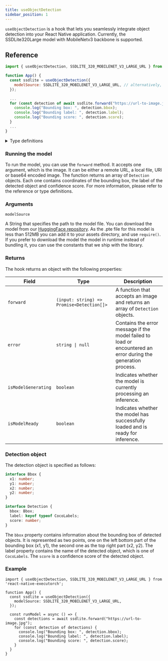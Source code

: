 ```yaml
---
title: useObjectDetection
sidebar_position: 1
---
```


`useObjectDetection` is a hook that lets you seamlessly integrate object detection into your React Native application. Currently, the SSDLite320Large model with MobileNetv3 backbone is supported.

## Reference
```jsx
import { useObjectDetection, SSDLITE_320_MOBILENET_V3_LARGE_URL } from 'react-native-executorch';

function App() {
  const ssdlite = useObjectDetection({
    modelSource: SSDLITE_320_MOBILENET_V3_LARGE_URL, // alternatively, you can use require(...)
  });

  ...
  for (const detection of await ssdlite.forward("https://url-to-image.jpg")) {
    console.log("Bounding box: ", detection.bbox);
    console.log("Bounding label: ", detection.label);
    console.log("Bounding score: ", detection.score);
  }
  ...
}
```

<details>
<summary>Type definitions</summary>

```typescript
interface Bbox {
  x1: number;
  x2: number;
  y1: number;
  y2: number;
}

interface Detection {
  bbox: Bbox;
  label: keyof typeof CocoLabel;
  score: number;
}

interface ObjectDetectionModule {
  error: string | null;
  isModelReady: boolean;
  isModelGenerating: boolean;
  forward: (input: string) => Promise<Detection[]>;
}
```
</details>

### Running the model

To run the model, you can use the `forward` method. It accepts one argument, which is the image. It can be either a remote URL,
a local file, URI or base64 encoded image. The function returns an array of `Detection` objects. Each one contains coordinates
of the bounding box, the label of the detected object and confidence score. For more information, please refer to the reference or type definitions.

### Arguments

`modelSource`

A String that specifies the path to the model file. You can download the model from our [HuggingFace repository](https://huggingface.co/software-mansion/react-native-executorch-ssdlite320-mobilenet-v3-large/tree/main).
As the .pte file for this model is less than 512MB you can add it to your assets directory, and use `require()`. If you prefer to download the model
the model in runtime instead of bundling it, you can use the constants that we ship with the library.

### Returns

The hook returns an object with the following properties:


| **Field**            | **Type**                              | **Description**                                                                                                  |
|-----------------------|---------------------------------------|------------------------------------------------------------------------------------------------------------------|
| `forward`            | `(input: string) => Promise<Detection[]>` | A function that accepts an image and returns an array of `Detection` objects.                                   |
| `error`              | `string \| null`                     | Contains the error message if the model failed to load or encountered an error during the generation process.    |
| `isModelGenerating`  | `boolean`                            | Indicates whether the model is currently processing an inference.                                               |
| `isModelReady`       | `boolean`                            | Indicates whether the model has successfully loaded and is ready for inference.                                 |


### Detection object
The detection object is specified as follows:
```typescript
interface Bbox {
  x1: number;
  y1: number;
  x2: number;
  y2: number;
}

interface Detection {
  bbox: Bbox;
  label: keyof typeof CocoLabels;
  score: number;
}
```
The `bbox` property contains information about the bounding box of detected objects. It is represented as two points, one on the left bottom part of the bounding box (x1, y1), the second one as the top right part (x2, y2).
The label property contains the name of the detected object, which is one of `CocoLabels`. The `score` is a confidence score of the detected object.

### Example
```tsx
import { useObjectDetection, SSDLITE_320_MOBILENET_V3_LARGE_URL } from 'react-native-executorch';

function App() {
  const ssdlite = useObjectDetection({
    modelSource: SSDLITE_320_MOBILENET_V3_LARGE_URL,
  });

  const runModel = async () => {
    const detections = await ssdlite.forward("https://url-to-image.jpg");
    for (const detection of detections) {
      console.log("Bounding box: ", detection.bbox);
      console.log("Bounding label: ", detection.label);
      console.log("Bounding score: ", detection.score);
    }
  }
}
```